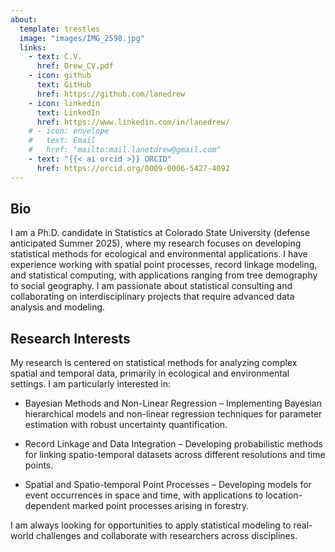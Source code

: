 ```yaml
---
about:
  template: trestles
  image: "images/IMG_2598.jpg"
  links:
    - text: C.V.
      href: Drew_CV.pdf
    - icon: github
      text: GitHub
      href: https://github.com/lanedrew
    - icon: linkedin
      text: LinkedIn
      href: https://www.linkedin.com/in/lanedrew/
    # - icon: envelope
    #   text: Email
    #   href: "mailto:mail.lanetdrew@gmail.com"  
    - text: "{{< ai orcid >}} ORCID"
      href: https://orcid.org/0009-0006-5427-4092
---
```


## Bio

I am a Ph.D. candidate in Statistics at Colorado State University (defense anticipated Summer 2025), where my research focuses on developing statistical methods for ecological and environmental applications. I have experience working with spatial point processes, record linkage modeling, and statistical computing, with applications ranging from tree demography to social geography. I am passionate about statistical consulting and collaborating on interdisciplinary projects that require advanced data analysis and modeling.

## Research Interests

My research is centered on statistical methods for analyzing complex spatial and temporal data, primarily in ecological and environmental settings. I am particularly interested in:

-   Bayesian Methods and Non-Linear Regression – Implementing Bayesian hierarchical models and non-linear regression techniques for parameter estimation with robust uncertainty quantification.

-   Record Linkage and Data Integration – Developing probabilistic methods for linking spatio-temporal datasets across different resolutions and time points.

-   Spatial and Spatio-temporal Point Processes – Developing models for event occurrences in space and time, with applications to location-dependent marked point processes arising in forestry.

I am always looking for opportunities to apply statistical modeling to real-world challenges and collaborate with researchers across disciplines.
